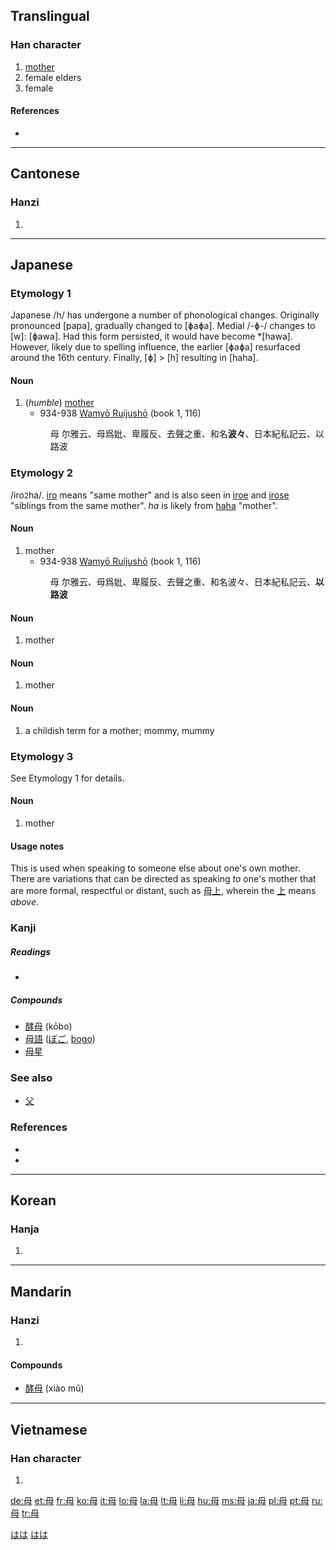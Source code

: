 ==Translingual==

===Han character===
{{Han char|rn=80|rad=毋|as=01|sn=5|four=7750<sub>0</sub>|canj=田卜戈 (WYI)}}

# [[mother]]
# female elders
# female

====References====
* {{Han ref|kx=0588.250|dkj=16723|dj=0980.320|hdz=42380.030|uh=6BCD|ud=27597|bh=A5C0|bd=42432}}

----

==Cantonese==

===Hanzi===
{{yue-hanzi|jyut=|y=mou5}}

# {{defn|Cantonese|sort=毋01}}

----

==Japanese==

===Etymology 1===

Japanese /h/ has undergone a number of phonological changes. Originally pronounced [papa], gradually changed to [ɸaɸa]. Medial /-ɸ-/ changes to [w]: [ɸawa]. Had this form persisted, it would have become *[hawa]. However, likely due to spelling influence, the earlier [ɸaɸa] resurfaced around the 16th century. Finally, [ɸ] > [h] resulting in [haha].

====Noun====
{{ja-noun|k|hira=はは|rom=haha}}

# (''humble'') [[mother]]
#* 934-938 [[w:Wamyō Ruijushō|Wamyō Ruijushō]] (book 1, 116)
#: 母 尔雅云、母爲妣、卑履反、去聲之重、和名'''波々'''、日本紀私記云、以路波

===Etymology 2===

/iro<small>2</small>ha/. [[いろ|iro]] means "same mother" and is also seen in [[いろえ|iroe]] and [[いろせ|irose]] "siblings from the same mother". ''ha'' is likely from [[母|haha]] "mother".

====Noun====
{{ja-noun|k|hira=iroha|rom=iroha}}

# mother
#* 934-938 [[w:Wamyō Ruijushō|Wamyō Ruijushō]] (book 1, 116)
#: 母 尔雅云、母爲妣、卑履反、去聲之重、和名波々、日本紀私記云、'''以路波'''

====Noun====
{{ja-noun|k|hira=あも|rom=amo}}

# mother

====Noun====
{{ja-noun|k|hira=おも|rom=omo}}

# mother

====Noun====
{{ja-noun|k|hira=かか|rom=kaka}}

# a childish term for a mother; mommy, mummy

===Etymology 3===

See Etymology 1 for details.

====Noun====
{{ja-noun|k|hira=はわ|hhira=はは|rom=hawa}}

# mother

====Usage notes====
This is used when speaking to someone else about one's own mother. There are variations that can be directed as speaking ''to'' one's mother that are more formal, respectful or distant, such as [[母上]], wherein the [[上]] means ''above''.

===Kanji===
{{ja-kanji|grade=2|rs=毋00}}

=====Readings=====
* {{ja-readings|on=[[ぼ]] (bo), [[ぼう]] (bō), [[も]] (mo)|kun=[[はは]] (haha)}}

=====Compounds=====
* [[酵母]] (kōbo)
* [[母語]] ([[ぼご]], [[bogo]])
* [[母星]]

===See also===
* [[父]]

===References===
* {{cite book
  | last = Minamoto
  | first = Shitagō
  | authorlink = w:Minamoto no Shitagō
  | coauthors = Kyōto Daigaku Bungakubu Kokugogaku Kokubungaku Kenkyūshitu
  | title = [[w:Wamyō Ruijushō|Shohon Shūsei Wamyō Ruijushō: Honbunhen]]
  | publisher = Rinsen
  | date = 1968
  | origyear = 931-938
  | location = Kyōto
  | language = Japanese
  | id = ISBN 4-653-00507-9
  }}
* {{cite book
  | last = Suzuki
  | first = Tōzō
  | title = Chūsei Nazonazo-shū
  | publisher = [[w:Iwanami Shoten Publishing|Iwanami Shoten]]
  | date = 1985
  | location = Tōkyō
  | pages = 27-28
  | language = Japanese
  | id = ISBN 4-00-301301-8
  }}

[[Category:1000 Japanese basic words|はは]]
[[Category:ja:Family|はは]]

----

==Korean==

===Hanja===
{{ko-hanja|hangeul=모|rv=mo|mr=mo|y=mo|eumhun=어미|ehrv=eomi|ehmr=ŏmi|ehy=emi}}

# {{defn|Korean|sort=毋01}}

----

==Mandarin==

===Hanzi===
{{cmn-hanzi|pin=[[mǔ]] ([[mu3]])|wg=mu<sup>3</sup>}}

# {{defn|Mandarin|sort=毋01}}

====Compounds====
* [[酵母]] (xiào mǔ)

----

==Vietnamese==

===Han character===
{{vi-hantu|[[mẫu]], [[mẹ]]|rs=毋01}}

# {{defn|Vietnamese|sort=毋01}}

[[de:母]]
[[et:母]]
[[fr:母]]
[[ko:母]]
[[it:母]]
[[lo:母]]
[[la:母]]
[[lt:母]]
[[li:母]]
[[hu:母]]
[[ms:母]]
[[ja:母]]
[[pl:母]]
[[pt:母]]
[[ru:母]]
[[tr:母]]
